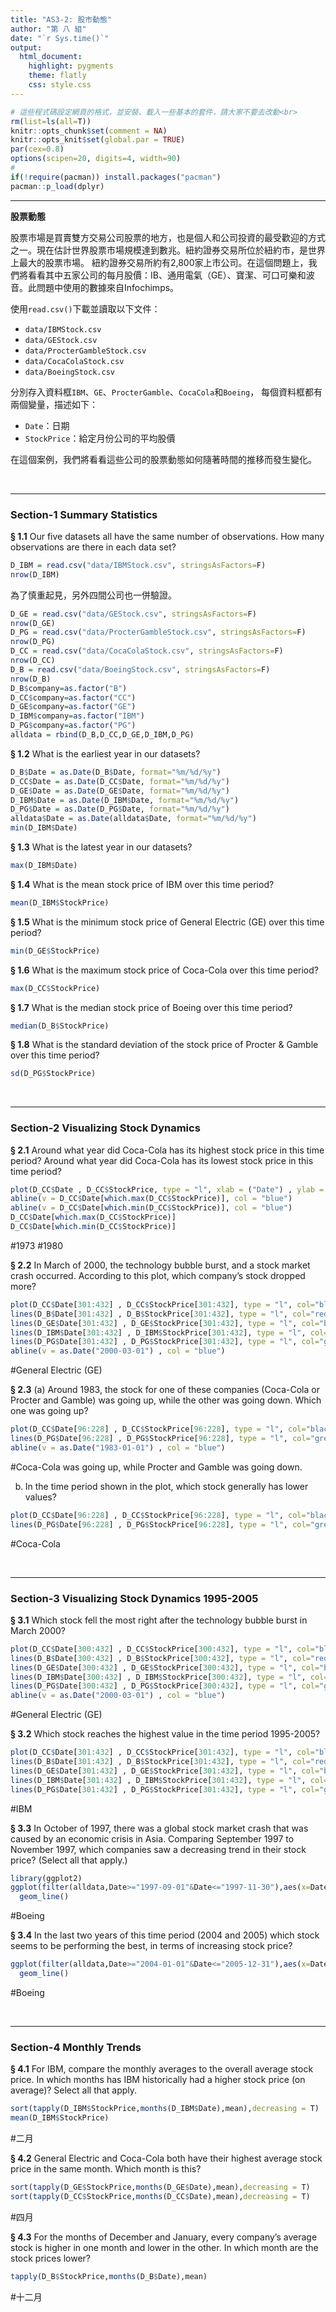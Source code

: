 ```yaml
---
title: "AS3-2: 股市動態"
author: "第 八 組"
date: "`r Sys.time()`"
output:
  html_document:
    highlight: pygments
    theme: flatly
    css: style.css
---
```


```r
# 這些程式碼設定網頁的格式，並安裝、載入一些基本的套件，請大家不要去改動<br>
rm(list=ls(all=T))
knitr::opts_chunk$set(comment = NA)
knitr::opts_knit$set(global.par = TRUE)
par(cex=0.8)
options(scipen=20, digits=4, width=90)
#
if(!require(pacman)) install.packages("pacman")
pacman::p_load(dplyr)
```
<hr>

**股票動態**

股票市場是買賣雙方交易公司股票的地方，也是個人和公司投資的最受歡迎的方式之一。現在估計世界股票市場規模達到數兆。紐約證券交易所位於紐約市，是世界上最大的股票市場。 紐約證券交易所約有2,800家上市公司。在這個問題上，我們將看看其中五家公司的每月股價：IB、通用電氣（GE）、寶潔、可口可樂和波音。此問題中使用的數據來自Infochimps。

使用`read.csv()`下載並讀取以下文件：

+ `data/IBMStock.csv`
+ `data/GEStock.csv`
+ `data/ProcterGambleStock.csv`
+ `data/CocaColaStock.csv`
+ `data/BoeingStock.csv` 

分別存入資料框`IBM`、`GE`、`ProcterGamble`、`CocaCola`和`Boeing`，
每個資料框都有兩個變量，描述如下：

+ `Date`：日期
+ `StockPrice`：給定月份公司的平均股價

在這個案例，我們將看看這些公司的股票動態如何隨著時間的推移而發生變化。

<br><hr>

###  Section-1 Summary Statistics

__§ 1.1__ Our five datasets all have the same number of observations. How many observations are there in each data set?
```r
D_IBM = read.csv("data/IBMStock.csv", stringsAsFactors=F)
nrow(D_IBM)
```

為了慎重起見，另外四間公司也一併驗證。
```r
D_GE = read.csv("data/GEStock.csv", stringsAsFactors=F)
nrow(D_GE)
D_PG = read.csv("data/ProcterGambleStock.csv", stringsAsFactors=F)
nrow(D_PG)
D_CC = read.csv("data/CocaColaStock.csv", stringsAsFactors=F)
nrow(D_CC)
D_B = read.csv("data/BoeingStock.csv", stringsAsFactors=F)
nrow(D_B)
D_B$company=as.factor("B")
D_CC$company=as.factor("CC")
D_GE$company=as.factor("GE")
D_IBM$company=as.factor("IBM")
D_PG$company=as.factor("PG")
alldata = rbind(D_B,D_CC,D_GE,D_IBM,D_PG)
```


__§ 1.2__ What is the earliest year in our datasets?
```r
D_B$Date = as.Date(D_B$Date, format="%m/%d/%y")
D_CC$Date = as.Date(D_CC$Date, format="%m/%d/%y")
D_GE$Date = as.Date(D_GE$Date, format="%m/%d/%y")
D_IBM$Date = as.Date(D_IBM$Date, format="%m/%d/%y")
D_PG$Date = as.Date(D_PG$Date, format="%m/%d/%y")
alldata$Date = as.Date(alldata$Date, format="%m/%d/%y")
min(D_IBM$Date)
```

__§ 1.3__ What is the latest year in our datasets?
```r
max(D_IBM$Date)
```

__§ 1.4__ What is the mean stock price of IBM over this time period?
```r
mean(D_IBM$StockPrice)
```

__§ 1.5__ What is the minimum stock price of General Electric (GE) over this time period?
```r
min(D_GE$StockPrice)
```

__§ 1.6__ What is the maximum stock price of Coca-Cola over this time period?
```r
max(D_CC$StockPrice)
```

__§ 1.7__ What is the median stock price of Boeing over this time period?
```r
median(D_B$StockPrice)
```

__§ 1.8__ What is the standard deviation of the stock price of Procter & Gamble over this time period?
```r
sd(D_PG$StockPrice)
```

<br><hr>

###  Section-2 Visualizing Stock Dynamics

__§ 2.1__ Around what year did Coca-Cola has its highest stock price in this time period? Around what year did Coca-Cola has its lowest stock price in this time period?
```r
plot(D_CC$Date , D_CC$StockPrice, type = "l", xlab = ("Date") , ylab = ("StockPrice"))
abline(v = D_CC$Date[which.max(D_CC$StockPrice)], col = "blue")
abline(v = D_CC$Date[which.min(D_CC$StockPrice)], col = "blue")
D_CC$Date[which.max(D_CC$StockPrice)]
D_CC$Date[which.min(D_CC$StockPrice)]
```
#1973
#1980

__§ 2.2__ In March of 2000, the technology bubble burst, and a stock market crash occurred. According to this plot, which company's stock dropped more?

```r
plot(D_CC$Date[301:432] , D_CC$StockPrice[301:432], type = "l", col="black" , ylim = c(0 , 200) , xlab = ("Year") , ylab = ("StockPrice"))
lines(D_B$Date[301:432] , D_B$StockPrice[301:432], type = "l", col="red" , ylim = c(0 , 200))
lines(D_GE$Date[301:432] , D_GE$StockPrice[301:432], type = "l", col="brown" , ylim = c(0 , 200))
lines(D_IBM$Date[301:432] , D_IBM$StockPrice[301:432], type = "l", col="orange" , ylim = c(0 , 200))
lines(D_PG$Date[301:432] , D_PG$StockPrice[301:432], type = "l", col="green" , ylim = c(0 , 200))
abline(v = as.Date("2000-03-01") , col = "blue")
```
#General Electric (GE)

__§ 2.3__ (a) Around 1983, the stock for one of these companies (Coca-Cola or Procter and Gamble) was going up, while the other was going down. Which one was going up? 
```r
plot(D_CC$Date[96:228] , D_CC$StockPrice[96:228], type = "l", col="black", xlab = ("Date") , ylab = ("StockPrice"))
lines(D_PG$Date[96:228] , D_PG$StockPrice[96:228], type = "l", col="green")
abline(v = as.Date("1983-01-01") , col = "blue")
```
#Coca-Cola was going up, while Procter and Gamble was going down.

(b) In the time period shown in the plot, which stock generally has lower values?
```r
plot(D_CC$Date[96:228] , D_CC$StockPrice[96:228], type = "l", col="black", xlab = ("Date") , ylab = ("StockPrice"))
lines(D_PG$Date[96:228] , D_PG$StockPrice[96:228], type = "l", col="green")
```
#Coca-Cola

<br><hr>

###  Section-3 Visualizing Stock Dynamics 1995-2005

__§ 3.1__ Which stock fell the most right after the technology bubble burst in March 2000?
```r
plot(D_CC$Date[300:432] , D_CC$StockPrice[300:432], type = "l", col="black" , ylim = c(0 , 200), xlab = ("Date") , ylab = ("StockPrice"))
lines(D_B$Date[300:432] , D_B$StockPrice[300:432], type = "l", col="red")
lines(D_GE$Date[300:432] , D_GE$StockPrice[300:432], type = "l", col="brown")
lines(D_IBM$Date[300:432] , D_IBM$StockPrice[300:432], type = "l", col="orange")
lines(D_PG$Date[300:432] , D_PG$StockPrice[300:432], type = "l", col="green")
abline(v = as.Date("2000-03-01") , col = "blue")
```
#General Electric (GE)

__§ 3.2__ Which stock reaches the highest value in the time period 1995-2005?
```r
plot(D_CC$Date[301:432] , D_CC$StockPrice[301:432], type = "l", col="black" , ylim = c(0 , 200), xlab = ("Date") , ylab = ("StockPrice"))
lines(D_B$Date[301:432] , D_B$StockPrice[301:432], type = "l", col="red" , ylim = c(0 , 200))
lines(D_GE$Date[301:432] , D_GE$StockPrice[301:432], type = "l", col="brown" , ylim = c(0 , 200))
lines(D_IBM$Date[301:432] , D_IBM$StockPrice[301:432], type = "l", col="orange" , ylim = c(0 , 200))
lines(D_PG$Date[301:432] , D_PG$StockPrice[301:432], type = "l", col="green" , ylim = c(0 , 200))

```
#IBM

__§ 3.3__ In October of 1997, there was a global stock market crash that was caused by an economic crisis in Asia. Comparing September 1997 to November 1997, which companies saw a decreasing trend in their stock price? (Select all that apply.)
```r
library(ggplot2)
ggplot(filter(alldata,Date>="1997-09-01"&Date<="1997-11-30"),aes(x=Date,y=StockPrice,colour=company))+
  geom_line()
```
#Boeing

__§ 3.4__ In the last two years of this time period (2004 and 2005) which stock seems to be performing the best, in terms of increasing stock price?
```r
ggplot(filter(alldata,Date>="2004-01-01"&Date<="2005-12-31"),aes(x=Date,y=StockPrice,colour=company))+
  geom_line()
```
#Boeing

<br><hr>


###  Section-4 Monthly Trends

__§ 4.1__ For IBM, compare the monthly averages to the overall average stock price. In which months has IBM historically had a higher stock price (on average)? Select all that apply.
```r
sort(tapply(D_IBM$StockPrice,months(D_IBM$Date),mean),decreasing = T)
mean(D_IBM$StockPrice)
```
#二月

__§ 4.2__ General Electric and Coca-Cola both have their highest average stock price in the same month. Which month is this?
```r
sort(tapply(D_GE$StockPrice,months(D_GE$Date),mean),decreasing = T)
sort(tapply(D_CC$StockPrice,months(D_CC$Date),mean),decreasing = T)
```
#四月

__§ 4.3__ For the months of December and January, every company's average stock is higher in one month and lower in the other. In which month are the stock prices lower?
```r
tapply(D_B$StockPrice,months(D_B$Date),mean)
```
#十二月

<br><br><br>

